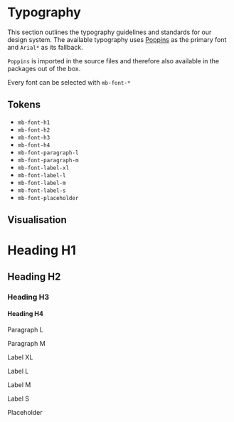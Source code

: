 
<Meta title="Foundation/Typography" />

# Typography

This section outlines the typography guidelines and standards for our design system.
The available typography uses [Poppins](https://fonts.google.com/specimen/Poppins?query=Poppins) as the primary font
and `Arial*` as its fallback.

`Poppins` is imported in the source files and therefore also available in the packages out of the box.

Every font can be selected with `mb-font-*`

## Tokens

- `mb-font-h1`
- `mb-font-h2`
- `mb-font-h3`
- `mb-font-h4`
- `mb-font-paragraph-l`
- `mb-font-paragraph-m`
- `mb-font-label-xl`
- `mb-font-label-l`
- `mb-font-label-m`
- `mb-font-label-s`
- `mb-font-placeholder`

## Visualisation

<Unstyled>
	<div className="grid gap-xs">
		<h1 className="mb-font-h1">Heading H1</h1>
		<h2 className="mb-font-h2">Heading H2</h2>
		<h3 className="mb-font-h3">Heading H3</h3>
		<h4 className="mb-font-h4">Heading H4</h4>
		<p className="mb-font-paragraph-l">Paragraph L</p>
		<p className="mb-font-paragraph-m">Paragraph M</p>
		<p className="mb-font-label-xl">Label XL</p>
		<p className="mb-font-label-l">Label L</p>
		<p className="mb-font-label-m">Label M</p>
		<p className="mb-font-label-s">Label S</p>
		<p className="mb-font-placeholder">Placeholder</p>
	</div>
</Unstyled>
